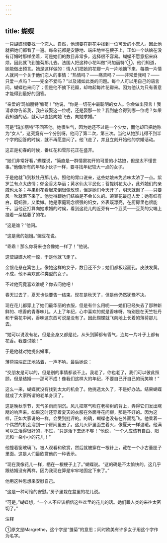 ```yaml
---
---
---
```

title: 蝴蝶
---




一只蝴蝶想要找一个恋人。自然，他想要在群花中找到一位可爱的小恋人。因此他就把她们都看了一遍。每朵花都是安静地、端庄地坐在梗子上，正如一个姑娘在没有订婚时那样坐着，可是她们的数目非常多，选择很不容易。蝴蝶不愿意招来麻烦，因此就飞到雏菊那儿去。法国人把这种小花叫做“玛加丽特”①。他们知道，她能做出预言。她是这样做的：情人们把她的花瓣一片一片地摘下来，每摘一片情人就问一个关于他们恋人的事情：“热情吗？——痛苦吗？——非常爱我吗？——只爱一点吗？——完全不爱吗？”以及诸如此类的问题。每个人可以用自己的语言问。蝴蝶也来问了；但是他不摘下花瓣，却吻起每片花瓣来。因为他认为只有善意才能得到最好的回答。

“亲爱的‘玛加丽特’雏菊！”他说，“你是一切花中最聪明的女人。你会做出预言！我请求你告诉我，我应该娶这一位呢，还是娶那一位？我到底会得到哪一位呢？如果我知道的话，就可以直接向她飞去，向她求婚。”

可是“玛加丽特”不回答他。她很生气，因为她还不过是一个少女，而他却已把她称为“女人”，这究竟有一个分别呀。他问了第二次，第三次。当他从她那儿得不到半个字的回答的时候，就不再愿意问了。他飞走了，并且立刻开始他的求婚活动。

这正是初春的时候，番红花和雪形花正在盛开。

“她们非常好看，”蝴蝶说，“简直是一群情窦初开的可爱的小姑娘，但是太不懂世事。”他像所有的年轻小伙子一样，要寻找年纪较大一点的女子。

于是他就飞到秋牡丹那儿去。照他的胃口说来，这些姑娘未免苦味太浓了一点。紫罗兰有点太热情；郁金香太华丽；黄水仙太平民化；菩提树花太小，此外她们的亲戚也太多；苹果树花看起来倒很像玫瑰，但是她们今天开了，明天就谢了——只要风一吹就落下来了。他觉得跟她们结婚是不会长久的。豌豆花最逗人爱：她有红有白，既娴雅，又柔嫩。她是家庭观念很强的妇女，外表既漂亮，在厨房里也很能干。当他正打算向她求婚的时候，看到这花儿的近旁有一个豆荚——豆荚的尖端上挂着一朵枯萎了的花。

“这是谁？”他问。

“这是我的姐姐。”豌豆花说。

“乖乖！那么你将来也会像她一样了！”他说。

这使蝴蝶大吃一惊，于是他就飞走了。

金银花悬在篱笆上。像她这样的女子，数目还不少；她们都板起面孔，皮肤发黄。不成，他不喜欢这种类型的女子。

不过他究竟喜欢谁呢？你去问他吧！

春天过去了，夏天也快要告一结束。现在是秋天了，但是他仍然犹豫不决。

现在花儿都穿上了她们最华丽的衣服，但是有什么用呢——她们已经失去了那种新鲜的、喷香的青春味儿。人上了年纪，心中喜欢的就是香味呀。特别是在天竺牡丹和干菊花中间，香味这东西可说是没有了。因此蝴蝶就飞向地上长着的薄荷那儿去。

“她可以说没有花，但是全身又都是花，从头到脚都有香气，连每一片叶子上都有花香。我要讨她！”

于是他就对她提出婚事。

薄荷端端正正地站着，一声不响。最后她说：

“交朋友是可以的，但是别的事情都谈不上。我老了，你也老了，我们可以彼此照顾，但是结婚——那可不成！像我们这样大的年纪，不要自己开自己的玩笑嘛！”

这么一来，蝴蝶就没有找到太太的机会了。他挑选太久了，不是好办法。结果蝴蝶就成了大家所谓的老单身汉了。

这是晚秋季节，天气多雨而阴沉。风儿把寒气吹在老柳树的背上，弄得它们发出飕飕的响声来。如果这时还穿着夏天的衣服在外面寻花问柳，那是不好的。因为这样，正如大家说的一样，会受到批评的。的确，蝴蝶也没有在外面乱飞。他乘着一个偶然的机会溜到一个房间里去了。这儿火炉里面生着火，像夏天一样温暖。他满可以生活得很好的，不过，“只是活下去还不够！”他说，“一个人应该有自由、阳光和一朵小小的花儿！”

他撞着窗玻璃飞，被人观看和欣赏，然后就被穿在一根针上，藏在一个小古董匣子里面。这是人们最欣赏他的一种表示。

“现在我像花儿一样，栖在一根梗子上了。”蝴蝶说。“这的确是不太愉快的。这几乎跟结婚没有两样，因为我现在算是牢牢地固定下来了。”

他用这种思想来安慰自己。

“这是一种可怜的安慰。”房子里栽在盆里的花儿说。

“可是，”蝴蝶想，“一个人不应该相信这些盆里的花儿的话。她们跟人类的来往太密切了。”

注释

①原文是Margrethe，这个字是“雏菊”的意思；同时欧美有许多女子用这个字作为名字。